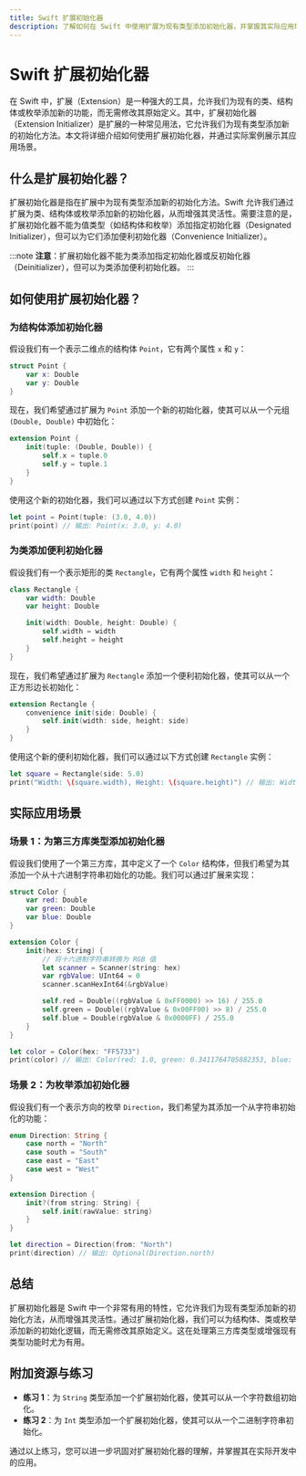 ```yaml
---
title: Swift 扩展初始化器
description: 了解如何在 Swift 中使用扩展为现有类型添加初始化器，并掌握其实际应用场景。
---
```


# Swift 扩展初始化器

在 Swift 中，扩展（Extension）是一种强大的工具，允许我们为现有的类、结构体或枚举添加新的功能，而无需修改其原始定义。其中，扩展初始化器（Extension Initializer）是扩展的一种常见用法，它允许我们为现有类型添加新的初始化方法。本文将详细介绍如何使用扩展初始化器，并通过实际案例展示其应用场景。

## 什么是扩展初始化器？

扩展初始化器是指在扩展中为现有类型添加新的初始化方法。Swift 允许我们通过扩展为类、结构体或枚举添加新的初始化器，从而增强其灵活性。需要注意的是，扩展初始化器不能为值类型（如结构体和枚举）添加指定初始化器（Designated Initializer），但可以为它们添加便利初始化器（Convenience Initializer）。

:::note
**注意**：扩展初始化器不能为类添加指定初始化器或反初始化器（Deinitializer），但可以为类添加便利初始化器。
:::

## 如何使用扩展初始化器？

### 为结构体添加初始化器

假设我们有一个表示二维点的结构体 `Point`，它有两个属性 `x` 和 `y`：

```swift
struct Point {
    var x: Double
    var y: Double
}
```

现在，我们希望通过扩展为 `Point` 添加一个新的初始化器，使其可以从一个元组 `(Double, Double)` 中初始化：

```swift
extension Point {
    init(tuple: (Double, Double)) {
        self.x = tuple.0
        self.y = tuple.1
    }
}
```

使用这个新的初始化器，我们可以通过以下方式创建 `Point` 实例：

```swift
let point = Point(tuple: (3.0, 4.0))
print(point) // 输出: Point(x: 3.0, y: 4.0)
```

### 为类添加便利初始化器

假设我们有一个表示矩形的类 `Rectangle`，它有两个属性 `width` 和 `height`：

```swift
class Rectangle {
    var width: Double
    var height: Double

    init(width: Double, height: Double) {
        self.width = width
        self.height = height
    }
}
```

现在，我们希望通过扩展为 `Rectangle` 添加一个便利初始化器，使其可以从一个正方形边长初始化：

```swift
extension Rectangle {
    convenience init(side: Double) {
        self.init(width: side, height: side)
    }
}
```

使用这个新的便利初始化器，我们可以通过以下方式创建 `Rectangle` 实例：

```swift
let square = Rectangle(side: 5.0)
print("Width: \(square.width), Height: \(square.height)") // 输出: Width: 5.0, Height: 5.0
```

## 实际应用场景

### 场景 1：为第三方库类型添加初始化器

假设我们使用了一个第三方库，其中定义了一个 `Color` 结构体，但我们希望为其添加一个从十六进制字符串初始化的功能。我们可以通过扩展来实现：

```swift
struct Color {
    var red: Double
    var green: Double
    var blue: Double
}

extension Color {
    init(hex: String) {
        // 将十六进制字符串转换为 RGB 值
        let scanner = Scanner(string: hex)
        var rgbValue: UInt64 = 0
        scanner.scanHexInt64(&rgbValue)

        self.red = Double((rgbValue & 0xFF0000) >> 16) / 255.0
        self.green = Double((rgbValue & 0x00FF00) >> 8) / 255.0
        self.blue = Double(rgbValue & 0x0000FF) / 255.0
    }
}

let color = Color(hex: "FF5733")
print(color) // 输出: Color(red: 1.0, green: 0.3411764705882353, blue: 0.2)
```

### 场景 2：为枚举添加初始化器

假设我们有一个表示方向的枚举 `Direction`，我们希望为其添加一个从字符串初始化的功能：

```swift
enum Direction: String {
    case north = "North"
    case south = "South"
    case east = "East"
    case west = "West"
}

extension Direction {
    init?(from string: String) {
        self.init(rawValue: string)
    }
}

let direction = Direction(from: "North")
print(direction) // 输出: Optional(Direction.north)
```

## 总结

扩展初始化器是 Swift 中一个非常有用的特性，它允许我们为现有类型添加新的初始化方法，从而增强其灵活性。通过扩展初始化器，我们可以为结构体、类或枚举添加新的初始化逻辑，而无需修改其原始定义。这在处理第三方库类型或增强现有类型功能时尤为有用。

## 附加资源与练习

- **练习 1**：为 `String` 类型添加一个扩展初始化器，使其可以从一个字符数组初始化。
- **练习 2**：为 `Int` 类型添加一个扩展初始化器，使其可以从一个二进制字符串初始化。

通过以上练习，您可以进一步巩固对扩展初始化器的理解，并掌握其在实际开发中的应用。